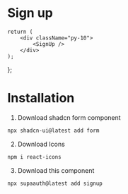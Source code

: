 # Sign up


	return (
		<div className="py-10">
			<SignUp />
		</div>
	);
};

<Layout />

# Installation

1. Download shadcn form component

```sh copy
npx shadcn-ui@latest add form
```

2. Download Icons

```sh copy
npm i react-icons
```

3. Download this component

```sh copy
npx supaauth@latest add signup
```
